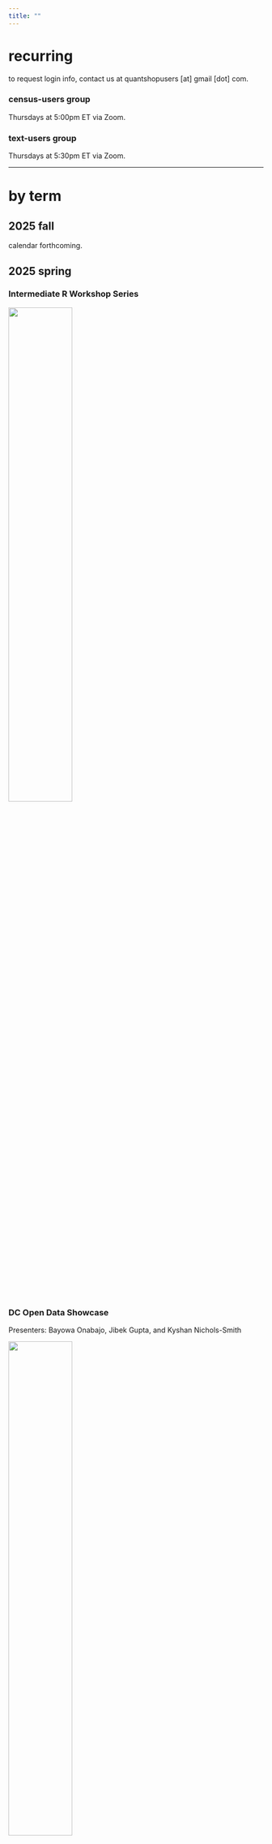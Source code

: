 ```yaml
---
title: ""
---
```


# recurring

to request login info, contact us at quantshopusers [at] gmail [dot] com.

### census-users group

Thursdays at 5:00pm ET via Zoom.

### text-users group

Thursdays at 5:30pm ET via Zoom.

---

# by term

## 2025 fall

calendar forthcoming.

## 2025 spring

### Intermediate R Workshop Series

![](img/events/spring25-workshop-series-old.png){width=50%}

### DC Open Data Showcase

Presenters: Bayowa Onabajo, Jibek Gupta, and Kyshan Nichols-Smith

![](img/events/2025-dc-open-data-showcase.jpg){width=50%}

## 2024 fall

### HBCU STEM Day

Presenter: Jibek Gupta

### Intermediate R/Posit Workshop for Social Scientists

Presenter: Lyrric Jackson

![](img/events/2024-nov-workshop.jpg){width=50%}

### The Mathematics of Democracy

Moderator: Jalil Cooper

![](img/events/volic-guest-workshop.png){width=50%}

### Chocolate City Mathy Hour

Presenter: Zoe Williams

![](img/events/chocolate-city.png){width=50%}

## 2024 spring

### Bob Moses Conference

Presenters: Kade Davis, Gabriella La Cour, Basil Ghali, and Qyana Stewart

[![Bob Moses Conference](img/events/bob-moses-conf copy.png){width=75%}](https://www.bobmosesconference.com/)

## 2023 spring

### American Educational Research Association (AERA) conference

Presenters: Nathan Alexander, Blake O'Neal Turner, Darnell Leatherwood, Francis Henderson, David Wallace, Candace Kyles

## 2021 fall

### Institute for Mathematics and Democracy (IMD) Conference

Presenter: Jalil Cooper

[![Institute for Mathematics and Democracy Conference](img/events/imd-2021-conf.png){width=75%}](https://mathematics-democracy-institute.org/2021-conference/)

## pre-2020

![nathan alexander and bob moses at the 2017 data for Black Lives Conference](/img/historical-figs/nathan-bob.jpg){width=40%}




